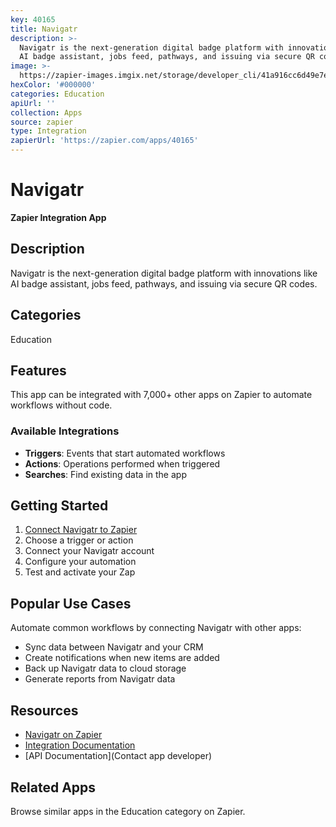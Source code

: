 ```yaml
---
key: 40165
title: Navigatr
description: >-
  Navigatr is the next-generation digital badge platform with innovations like
  AI badge assistant, jobs feed, pathways, and issuing via secure QR codes.
image: >-
  https://zapier-images.imgix.net/storage/developer_cli/41a916cc6d49e7e959964b446e29d3cc_2.png?auto=format%2Ccompress&ixlib=python-3.0.0&q=50
hexColor: '#000000'
categories: Education
apiUrl: ''
collection: Apps
source: zapier
type: Integration
zapierUrl: 'https://zapier.com/apps/40165'
---
```

# Navigatr

**Zapier Integration App**

## Description

Navigatr is the next-generation digital badge platform with innovations like AI badge assistant, jobs feed, pathways, and issuing via secure QR codes.

## Categories

Education

## Features

This app can be integrated with 7,000+ other apps on Zapier to automate workflows without code.

### Available Integrations

- **Triggers**: Events that start automated workflows
- **Actions**: Operations performed when triggered
- **Searches**: Find existing data in the app

## Getting Started

1. [Connect Navigatr to Zapier](https://zapier.com/apps/40165)
2. Choose a trigger or action
3. Connect your Navigatr account
4. Configure your automation
5. Test and activate your Zap

## Popular Use Cases

Automate common workflows by connecting Navigatr with other apps:

- Sync data between Navigatr and your CRM
- Create notifications when new items are added
- Back up Navigatr data to cloud storage
- Generate reports from Navigatr data

## Resources

- [Navigatr on Zapier](https://zapier.com/apps/40165)
- [Integration Documentation](https://zapier.com/apps/40165/integrations)
- [API Documentation](Contact app developer)

## Related Apps

Browse similar apps in the Education category on Zapier.
